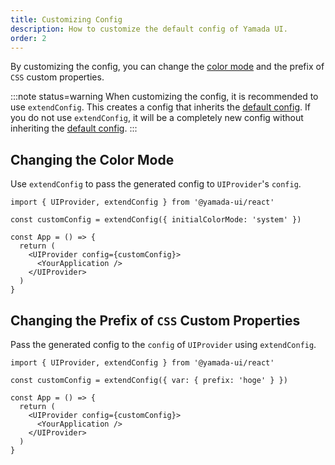 ```yaml
---
title: Customizing Config
description: How to customize the default config of Yamada UI.
order: 2
---
```


By customizing the config, you can change the [color mode](/styled-system/color-mode) and the prefix of `CSS` custom properties.

:::note status=warning
When customizing the config, it is recommended to use `extendConfig`. This creates a config that inherits the [default config](/styled-system/configure/default-config). If you do not use `extendConfig`, it will be a completely new config without inheriting the [default config](/styled-system/configure/default-config).
:::

## Changing the Color Mode

Use `extendConfig` to pass the generated config to `UIProvider`'s `config`.

```tsx live=false highlight={3,7}
import { UIProvider, extendConfig } from '@yamada-ui/react'

const customConfig = extendConfig({ initialColorMode: 'system' })

const App = () => {
  return (
    <UIProvider config={customConfig}>
      <YourApplication />
    </UIProvider>
  )
}
```

## Changing the Prefix of `CSS` Custom Properties

Pass the generated config to the `config` of `UIProvider` using `extendConfig`.

```tsx live=false highlight={3,7}
import { UIProvider, extendConfig } from '@yamada-ui/react'

const customConfig = extendConfig({ var: { prefix: 'hoge' } })

const App = () => {
  return (
    <UIProvider config={customConfig}>
      <YourApplication />
    </UIProvider>
  )
}
```
